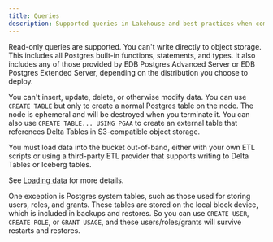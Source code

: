 ```yaml
---
title: Queries
description: Supported queries in Lakehouse and best practices when composing them.
---
```


Read-only queries are supported. You can't write directly to object storage.
This includes all Postgres built-in functions, statements, and types.
It also includes any of those provided by EDB Postgres Advanced Server or EDB Postgres Extended Server, depending on the distribution you choose to deploy.

You can't insert, update, delete, or otherwise modify data.
You can use `CREATE TABLE` but only to create a normal Postgres table on the node. The node is ephemeral and will be destroyed when you terminate it.
You can also use `CREATE TABLE... USING PGAA` to create an external table that references Delta Tables in S3-compatible object storage.

You must load data into the bucket out-of-band, either with your own ETL scripts or
using a third-party ETL provider that supports writing to Delta Tables or Iceberg tables.

See [Loading data](loadingdata.mdx) for more details.

One exception is Postgres system tables, such as those used for storing users, roles, and grants.
These tables are stored on the local block device, which is included in backups and restores.
So you can use `CREATE USER`, `CREATE ROLE`, or `GRANT USAGE`, and these users/roles/grants will survive restarts and restores.
